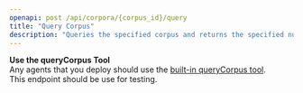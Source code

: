 ```yaml
---
openapi: post /api/corpora/{corpus_id}/query
title: "Query Corpus"
description: "Queries the specified corpus and returns the specified number of results"
---
```


<Warning>
<b>Use the queryCorpus Tool</b>
<br />
Any agents that you deploy should use the <a href="/tools/built-in-tools#querycorpus">built-in queryCorpus tool</a>.
<br />
This endpoint should be use for testing.
</Warning>